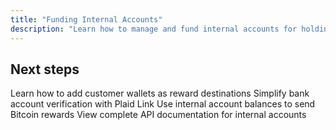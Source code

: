 ```yaml
---
title: "Funding Internal Accounts"
description: "Learn how to manage and fund internal accounts for holding platform and customer funds"
---
```



<InternalAccounts />

## Next steps

<CardGroup cols={2}>
<Card title="External accounts" icon="building-columns" href="/pay-to-bank/depositing-funds/external-accounts">
Learn how to add customer wallets as reward destinations
</Card>

<Card title="Plaid integration" icon="link" href="/pay-to-bank/depositing-funds/plaid">
Simplify bank account verification with Plaid Link
</Card>

<Card title="Cross-currency transfers" icon="earth-americas" href="/rewards/developer-guides/distributing-rewards">
Use internal account balances to send Bitcoin rewards
</Card>

<Card title="API Reference" icon="code" href="/api-reference">
View complete API documentation for internal accounts
</Card>
</CardGroup>

